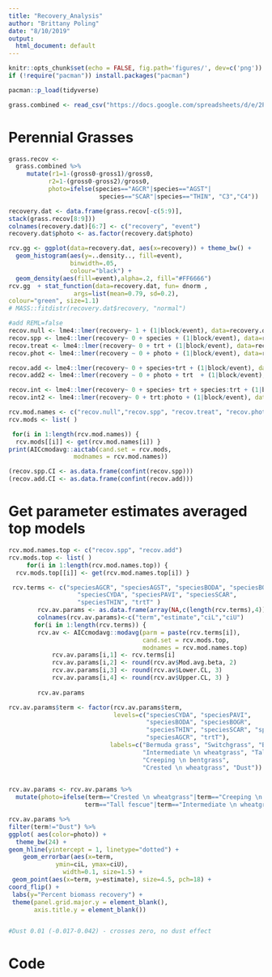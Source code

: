```yaml
---
title: "Recovery_Analysis"
author: "Brittany Poling"
date: "8/10/2019"
output:
  html_document: default
---
```


```r
knitr::opts_chunk$set(echo = FALSE, fig.path='figures/', dev=c('png'))
if (!require("pacman")) install.packages("pacman")

pacman::p_load(tidyverse) 

grass.combined <- read_csv("https://docs.google.com/spreadsheets/d/e/2PACX-1vTS7XPynyjgRkghaf8dMI1k1mPoT9qa1VZNoexYfBvofRjItm3CnYXnIC_Yv5zGF8moqUu-NxRJbMyX/pub?gid=1407150711&single=true&output=csv")


```

# Perennial Grasses

```r
grass.recov <- 
  grass.combined %>% 
     mutate(r1=1-(gross0-gross1)/gross0, 
           r2=1-(gross0-gross2)/gross0,
           photo=ifelse(species=="AGCR"|species=="AGST"|
                         species=="SCAR"|species=="THIN", "C3","C4"))

recovery.dat <- data.frame(grass.recov[-c(5:9)],
stack(grass.recov[8:9]))
colnames(recovery.dat)[6:7] <- c("recovery", "event")
recovery.dat$photo <- as.factor(recovery.dat$photo)
```

```r
rcv.gg <- ggplot(data=recovery.dat, aes(x=recovery)) + theme_bw() + 
  geom_histogram(aes(y=..density.., fill=event),     
                 binwidth=.05, 
                 colour="black") +
  geom_density(aes(fill=event),alpha=.2, fill="#FF6666") 
rcv.gg  + stat_function(data=recovery.dat, fun= dnorm , 
                  args=list(mean=0.79, sd=0.2),
colour="green", size=1.1)
# MASS::fitdistr(recovery.dat$recovery, "normal")
```

```r
#add REML=false
recov.null <- lme4::lmer(recovery~ 1 + (1|block/event), data=recovery.dat)  
recov.spp <- lme4::lmer(recovery~ 0 + species + (1|block/event), data=recovery.dat)
recov.treat <- lme4::lmer(recovery~ 0 + trt + (1|block/event), data=recovery.dat)
recov.phot <- lme4::lmer(recovery ~ 0 + photo + (1|block/event), data=recovery.dat)

recov.add <- lme4::lmer(recovery~ 0 + species+trt + (1|block/event), data=recovery.dat)
recov.add2 <- lme4::lmer(recovery ~ 0 + photo + trt  + (1|block/event), data=recovery.dat)

recov.int <- lme4::lmer(recovery~ 0 + species+ trt + species:trt + (1|block/event), data=recovery.dat)
recov.int2 <- lme4::lmer(recovery~ 0 + trt:photo + (1|block/event), data=recovery.dat)
```


```r
rcv.mod.names <- c("recov.null","recov.spp", "recov.treat", "recov.phot", "recov.add", "recov.add2", "recov.int", "recov.int2")
rcv.mods <- list( )

 for(i in 1:length(rcv.mod.names)) {
  rcv.mods[[i]] <- get(rcv.mod.names[i]) }
print(AICcmodavg::aictab(cand.set = rcv.mods, 
                  modnames = rcv.mod.names)) 
```



```r
(recov.spp.CI <- as.data.frame(confint(recov.spp)))
(recov.add.CI <- as.data.frame(confint(recov.add)))
```
 
# Get parameter estimates averaged top models 

```r

rcv.mod.names.top <- c("recov.spp", "recov.add")
rcv.mods.top <- list( )
	 for(i in 1:length(rcv.mod.names.top)) {
  rcv.mods.top[[i]] <- get(rcv.mod.names.top[i]) }  

 rcv.terms <- c("speciesAGCR", "speciesAGST", "speciesBODA", "speciesBOGR",
	               "speciesCYDA", "speciesPAVI", "speciesSCAR",
	               "speciesTHIN", "trtT" )
	    rcv.av.params <- as.data.frame(array(NA,c(length(rcv.terms),4)))
	    colnames(rcv.av.params)<-c("term","estimate","ciL","ciU")
	   for(i in 1:length(rcv.terms)) {
  	    rcv.av <- AICcmodavg::modavg(parm = paste(rcv.terms[i]), 
                  	                 cand.set = rcv.mods.top, 
                  	                 modnames = rcv.mod.names.top)
    	    rcv.av.params[i,1] <- rcv.terms[i]
    	    rcv.av.params[i,2] <- round(rcv.av$Mod.avg.beta, 2)
    	    rcv.av.params[i,3] <- round(rcv.av$Lower.CL, 3) 
    	    rcv.av.params[i,4] <- round(rcv.av$Upper.CL, 3) }
	    
	    rcv.av.params

rcv.av.params$term <- factor(rcv.av.params$term, 
                             levels=c("speciesCYDA", "speciesPAVI",
                                      "speciesBODA", "speciesBOGR",
                                      "speciesTHIN", "speciesSCAR", "speciesAGST",
                                      "speciesAGCR", "trtT"),
                            labels=c("Bermuda grass", "Switchgrass", "Buffalograss", "Blue grama",
                                     "Intermediate \n wheatgrass", "Tall fescue", 
                                     "Creeping \n bentgrass",
                                     "Crested \n wheatgrass", "Dust"))
                            

rcv.av.params <- rcv.av.params %>%
  mutate(photo=ifelse(term=="Crested \n wheatgrass"|term=="Creeping \n bentgrass"|
                     term=="Tall fescue"|term=="Intermediate \n wheatgrass", "C3","C4"))

```

```r
rcv.av.params %>% 
filter(term!="Dust") %>%
ggplot( aes(color=photo)) +
  theme_bw(24) +
geom_hline(yintercept = 1, linetype="dotted") + 
    geom_errorbar(aes(x=term,
             ymin=ciL, ymax=ciU), 
               width=0.1, size=1.5) +
 geom_point(aes(x=term, y=estimate), size=4.5, pch=18) + 
coord_flip() +
 labs(y="Percent biomass recovery") +
 theme(panel.grid.major.y = element_blank(),
       axis.title.y = element_blank()) 


#Dust 0.01 (-0.017-0.042) - crosses zero, no dust effect 
```


# Code

```r
```